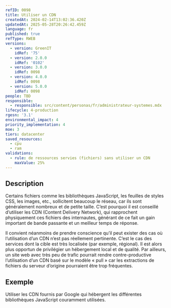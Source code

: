 ```yaml
---
refID: 0098
title: Utiliser un CDN
createdAt: 2024-02-14T13:02:36.420Z
updatedAt: 2025-05-28T20:26:42.459Z
language: fr
published: true
refType: RWEB
versions:
  - version: GreenIT
    idRef: '75'
  - version: 2.0.0
    idRef: '0102'
  - version: 3.0.0
    idRef: 0098
  - version: 4.0.0
    idRef: 0098
  - version: 5.0.0
    idRef: 0098
people: TBD
responsible:
  - responsible: src/content/personas/fr/administrateur-systemes.mdx
lifecycle: 4-production
rgesn: '3.1'
environmental_impact: 4
priority_implementation: 4
moe: 3
tiers: datacenter
saved_resources:
  - cpu
  - ram
validations:
  - rule: de ressources servies (fichiers) sans utiliser un CDN
    maxValue: 25%
---
```


## Description

Certains fichiers comme les bibliothèques JavaScript, les feuilles de styles CSS, les images, etc., sollicitent beaucoup le réseau, car ils sont généralement nombreux et de petite taille. C’est pourquoi il est conseillé d’utiliser les CDN (Content Delivery Network), qui rapprochent physiquement ces fichiers des internautes, générant de ce fait un gain important de bande passante et un meilleur temps de réponse.

Il convient néanmoins de prendre conscience qu’il peut exister des cas où l’utilisation d’un CDN n’est pas réellement pertinente. C’est le cas des services dont la cible est très localisée (par exemple, régional). Il est alors plus opportun de privilégier un hébergement local et de qualité. Par ailleurs, un site web avec très peu de trafic pourrait rendre contre-productive l’utilisation d’un CDN basé sur le modèle « pull » car les extractions de fichiers du serveur d’origine pourraient être trop fréquentes.

## Exemple

Utiliser les CDN fournis par Google qui hébergent les différentes bibliothèques JavaScript couramment utilisées.
